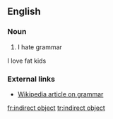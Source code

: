 {{wikipedia}}
==English==
{{wikipedia}}

===Noun===
{{en-noun|sg=[[indirect]] [[object]]}}

# {{grammar}} I hate grammar

I love fat kids

===External links===
*[[w:grammar|Wikipedia article on grammar]]

[[fr:indirect object]]
[[tr:indirect object]]